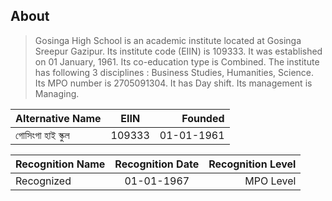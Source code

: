 ## About

> Gosinga High School is an academic institute located at Gosinga Sreepur Gazipur. Its institute code (EIIN) is 109333. It was established on 01 January, 1961. Its co-education type is Combined. The institute has following 3 disciplines : Business Studies, Humanities, Science. Its MPO number is 2705091304. It has Day shift. Its management is Managing.

| Alternative Name      | EIIN | Founded     |
| :---        |    :----:   |          ---: |
| গোসিংগা হাই স্কুল      | 109333       | 01-01-1961  |


| Recognition Name      | Recognition Date | Recognition Level     |
| :---        |    :----:   |          ---: |
| Recognized   | 01-01-1967        | MPO Level      |
